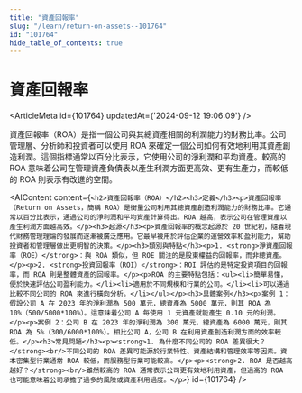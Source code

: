 ```yaml
---
title: "資產回報率"
slug: "/learn/return-on-assets--101764"
id: "101764"
hide_table_of_contents: true
---
```



# 資產回報率

<ArticleMeta id={101764} updatedAt={'2024-09-12 19:06:09'} />
<div className='border-solid border-b border-t-0 my-4 border-[var(--ifm-color-gray-300)]' />

資產回報率（ROA）是指一個公司與其總資產相關的利潤能力的財務比率。公司管理層、分析師和投資者可以使用 ROA 來確定一個公司如何有效地利用其資產創造利潤。這個指標通常以百分比表示，它使用公司的淨利潤和平均資產。較高的 ROA 意味着公司在管理資產負債表以產生利潤方面更高效、更有生產力，而較低的 ROA 則表示有改進的空間。

<AIContent content={`<h2>資產回報率（ROA）</h2><h3>定義</h3><p>資產回報率（Return on Assets，簡稱 ROA）是衡量公司利用其總資產創造利潤能力的財務比率。它通常以百分比表示，通過公司的淨利潤和平均資產計算得出。ROA 越高，表示公司在管理資產以產生利潤方面越高效。</p><h3>起源</h3><p>資產回報率的概念起源於 20 世紀初，隨着現代財務管理理論的發展而逐漸被廣泛應用。它最早被用於評估企業的運營效率和盈利能力，幫助投資者和管理層做出更明智的決策。</p><h3>類別與特點</h3><p>1. <strong>淨資產回報率（ROE）</strong>：與 ROA 類似，但 ROE 關注的是股東權益的回報率，而非總資產。</p><p>2. <strong>投資回報率（ROI）</strong>：ROI 評估的是特定投資項目的回報率，而 ROA 則是整體資產的回報率。</p><p>ROA 的主要特點包括：<ul><li>簡單易懂，便於快速評估公司盈利能力。</li><li>適用於不同規模和行業的公司。</li><li>可以通過比較不同公司的 ROA 來進行橫向分析。</li></ul></p><h3>具體案例</h3><p>案例 1：假設公司 A 在 2023 年的淨利潤為 500 萬元，總資產為 5000 萬元，則其 ROA 為 10%（500/5000*100%）。這意味着公司 A 每使用 1 元資產就能產生 0.10 元的利潤。</p><p>案例 2：公司 B 在 2023 年的淨利潤為 300 萬元，總資產為 6000 萬元，則其 ROA 為 5%（300/6000*100%）。相比公司 A，公司 B 在利用資產創造利潤方面的效率較低。</p><h3>常見問題</h3><p><strong>1. 為什麼不同公司的 ROA 差異很大？</strong><br/>不同公司的 ROA 差異可能源於行業特性、資產結構和管理效率等因素。資本密集型行業通常 ROA 較低，而服務型行業可能較高。</p><p><strong>2. ROA 是否越高越好？</strong><br/>雖然較高的 ROA 通常表示公司更有效地利用資產，但過高的 ROA 也可能意味着公司承擔了過多的風險或資產利用過度。</p>`} id={101764} />
